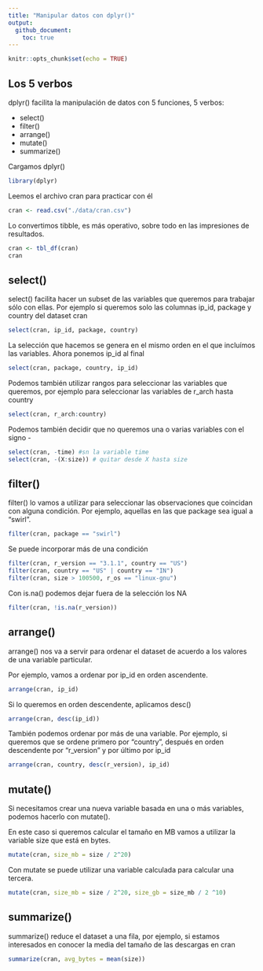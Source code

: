 ```yaml
---
title: "Manipular datos con dplyr()"
output: 
  github_document:
    toc: true
---
```


```r
knitr::opts_chunk$set(echo = TRUE)
```

## Los 5 verbos
dplyr() facilita la manipulación de datos con 5 funciones, 5 verbos:

- select()
- filter()
- arrange()
- mutate()
- summarize()

Cargamos dplyr()
```r
library(dplyr)
```

Leemos el archivo cran para practicar con él
```r
cran <- read.csv("./data/cran.csv")
```

Lo convertimos tibble, es más operativo, sobre todo en las impresiones de resultados.
```r
cran <- tbl_df(cran)
cran
```

## select()
select() facilita hacer un subset de las variables que queremos para trabajar sólo con ellas. Por ejemplo si queremos solo las columnas ip_id, package y country del dataset cran
```r
select(cran, ip_id, package, country)
```

La selección que hacemos se genera en el mismo orden en el que incluímos las variables. Ahora ponemos ip_id al final
```r
select(cran, package, country, ip_id)
```

Podemos también utilizar rangos para seleccionar las variables que queremos, por ejemplo para seleccionar las variables de r_arch hasta country
```r
select(cran, r_arch:country)
```

Podemos también decidir que no queremos una o varias variables con el signo -
```r
select(cran, -time) #sn la variable time
select(cran, -(X:size)) # quitar desde X hasta size
```

## filter()
filter() lo vamos a utilizar para seleccionar las observaciones que coincidan con alguna condición. Por ejemplo, aquellas en las que package sea igual a "swirl".
```r
filter(cran, package == "swirl")
```

Se puede incorporar más de una condición
```r
filter(cran, r_version == "3.1.1", country == "US")
filter(cran, country == "US" | country == "IN")
filter(cran, size > 100500, r_os == "linux-gnu")
```

Con is.na() podemos dejar fuera de la selección los NA
```r
filter(cran, !is.na(r_version))
```

## arrange()
arrange() nos va a servir para ordenar el dataset de acuerdo a los valores de una variable particular.

Por ejemplo, vamos a ordenar por ip_id en orden ascendente.
```r
arrange(cran, ip_id)
```

Si lo queremos en orden descendente, aplicamos desc()
```r
arrange(cran, desc(ip_id))
```

También podemos ordenar por más de una variable. Por ejemplo, si queremos que se ordene primero por "country", después en orden descendente por "r_version" y por último por ip_id
```r
arrange(cran, country, desc(r_version), ip_id)
```

## mutate()
Si necesitamos crear una nueva variable basada en una o más variables, podemos hacerlo con mutate().

En este caso si queremos calcular el tamaño en MB vamos a utilizar la variable size que está en bytes.
```r
mutate(cran, size_mb = size / 2^20)
```

Con mutate se puede utilizar una variable calculada para calcular una tercera.
```r
mutate(cran, size_mb = size / 2^20, size_gb = size_mb / 2 ^10)
```

## summarize()
summarize() reduce el dataset a una fila, por ejemplo, si estamos interesados en conocer la media del tamaño de las descargas en cran
```r
summarize(cran, avg_bytes = mean(size))
```